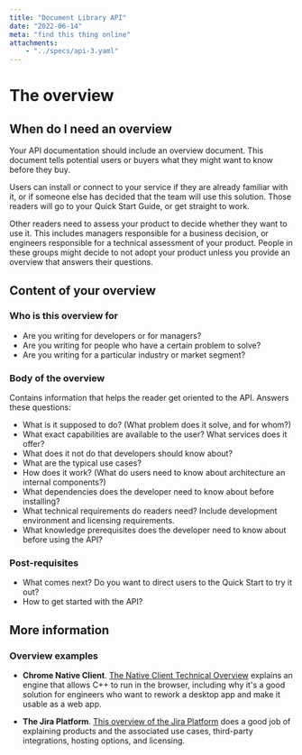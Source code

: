 ```yaml
---
title: "Document Library API"
date: "2022-06-14"
meta: "find this thing online"
attachments:
    - "../specs/api-3.yaml"
---
```


# The overview

## When do I need an overview

Your API documentation should include an overview document. This document tells potential users or buyers what they might want to know before they buy.

Users can install or connect to your service if they are already familiar with it, or if someone else has decided that the team will use this solution. Those readers will go to your Quick Start Guide, or get straight to work.

Other readers need to assess your product to decide whether they want to use it. This includes managers responsible for a business decision, or engineers responsible for a technical assessment of your product. People in these groups might decide to not adopt your product unless you provide an overview that answers their questions.

## Content of your overview

### Who is this overview for

* Are you writing for developers or for managers?
* Are you writing for people who have a certain problem to solve?
* Are you writing for a particular industry or market segment?

### Body of the overview

Contains information that helps the reader get oriented to the API. Answers these questions:

* What is it supposed to do? (What problem does it solve, and for whom?)
* What exact capabilities are available to the user? What services does it offer?
* What does it not do that developers should know about?
* What are the typical use cases?
* How does it work? (What do users need to know about architecture an internal components?)
* What dependencies does the developer need to know about before installing?
* What technical requirements do readers need? Include development environment and licensing requirements.
* What knowledge prerequisites does the developer need to know about before using the API?

### Post-requisites

* What comes next? Do you want to direct users to the Quick Start to try it out?
* How to get started with the API?

## More information

### Overview examples

* **Chrome Native Client**. [The Native Client Technical Overview](https://developer.chrome.com/native-client/overview) explains an engine that allows C++ to run in the browser, including why it's a good solution for engineers who want to rework a desktop app and make it usable as a web app.

* **The Jira Platform**. [This overview of the Jira Platform](https://www.atlassian.com/software/jira/guides/getting-started/overview#about-the-jira-platform) does a good job of explaining products and the associated use cases, third-party integrations, hosting options, and licensing.